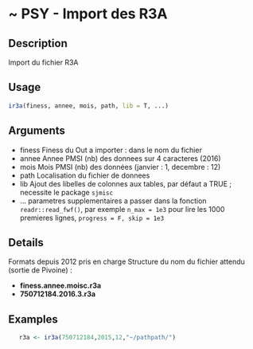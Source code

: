 # ~ PSY - Import des R3A 

## Description

Import du fichier R3A

## Usage
```r
ir3a(finess, annee, mois, path, lib = T, ...)

```
## Arguments
 - finess Finess du Out a importer : dans le nom du fichier
 - annee Annee PMSI (nb) des donnees sur 4 caracteres (2016)
 - mois Mois PMSI (nb) des données (janvier : 1, decembre : 12)
 - path Localisation du fichier de donnees
 - lib Ajout des libelles de colonnes aux tables, par défaut a TRUE ; necessite le package `sjmisc`
 - ... parametres supplementaires a passer
dans la fonction `readr::read_fwf()`, par exemple
`n_max = 1e3` pour lire les 1000 premieres lignes,  `progress = F, skip = 1e3`


## Details

Formats depuis 2012 pris en charge
Structure du nom du fichier attendu (sortie de Pivoine) :

  - **finess.annee.moisc.r3a**
  - **750712184.2016.3.r3a**


## Examples
```r
   r3a <- ir3a(750712184,2015,12,"~/pathpath/")

```


